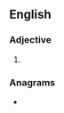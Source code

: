 ==English==

===Adjective===
{{head|en|adjective comparative form}}

# {{en-comparative of|dank}}

===Anagrams===
* {{anagrams|en|Kendra|darken|de-rank|derank|endark|narked|ranked}}